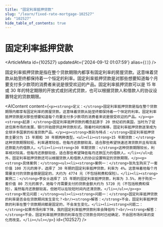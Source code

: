 ```yaml
---
title: "固定利率抵押贷款"
slug: "/learn/fixed-rate-mortgage-102527"
id: "102527"
hide_table_of_contents: true
---
```



# 固定利率抵押贷款

<ArticleMeta id={102527} updatedAt={'2024-09-12 01:07:59'} alias={`[]`} />
<div className='border-solid border-b border-t-0 my-4 border-[var(--ifm-color-gray-300)]' />

固定利率抵押贷款是指在整个贷款期限内都享有固定利率的房屋贷款。这意味着贷款从始至终都保持着一个恒定的利率。固定利率抵押贷款是对那些想要知道每个月要支付多少款项的消费者来说是很受欢迎的产品。固定利率抵押贷款可以是 15 年或 30 年的特定期限的开放式或封闭式贷款，也可以根据贷款人和借款人的协议设置特定的贷款期限。

<AIContent content={`<p><strong>定义：</strong>固定利率抵押贷款是指在整个贷款期限内都享有固定利率的房屋贷款。这意味着贷款从始至终都保持着一个恒定的利率。固定利率抵押贷款是对那些想要知道每个月要支付多少款项的消费者来说是很受欢迎的产品。</p><p><strong>起源：</strong>固定利率抵押贷款的概念起源于 20 世纪初的美国，当时为了促进住房市场的发展，银行开始提供这种贷款形式。随着时间的推移，固定利率抵押贷款逐渐成为全球许多国家的标准贷款产品。</p><p><strong>类别与特点：</strong>固定利率抵押贷款主要分为 15 年期和 30 年期两种类型。<ul><li><strong>15 年期贷款：</strong>这种贷款期限较短，利率通常较低，但每月还款额较高，适合那些希望快速还清贷款并且有较高还款能力的借款人。</li><li><strong>30 年期贷款：</strong>这种贷款期限较长，利率相对较高，但每月还款额较低，适合那些希望降低每月还款压力的借款人。</li></ul>此外，固定利率抵押贷款还可以根据贷款人和借款人的协议设置特定的贷款期限。</p><p><strong>具体案例：</strong><ul><li><strong>案例一：</strong>张先生购买了一套价值 100 万元的房子，选择了 30 年期的固定利率抵押贷款，利率为 4%。这意味着他每个月需要支付的贷款金额是固定的，大约为 4774 元（不包括税费和保险）。</li><li><strong>案例二：</strong>李女士选择了 15 年期的固定利率抵押贷款，利率为 3.5%，用于购买一套价值 80 万元的房子。她每个月需要支付的贷款金额大约为 5720 元（不包括税费和保险），虽然每月还款额较高，但她可以在较短时间内还清贷款。</li></ul></p><p><strong>常见问题：</strong><ul><li><strong>问题一：</strong>固定利率抵押贷款的利率是否会在贷款期间发生变化？<br/><strong>解答：</strong>不会，固定利率抵押贷款的利率在整个贷款期间都是固定的，不会发生变化。</li><li><strong>问题二：</strong>如果市场利率下降，我的固定利率抵押贷款利率会降低吗？<br/><strong>解答：</strong>不会，固定利率抵押贷款的利率在签订贷款合同时已经确定，不会因市场利率的变化而改变。</li></ul></p>`} id={102527} />
